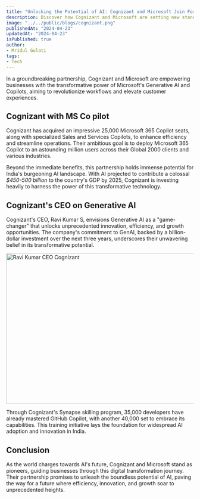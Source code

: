 ```yaml
---
title: "Unlocking the Potential of AI: Cognizant and Microsoft Join Forces"
description: Discover how Cognizant and Microsoft are setting new standards in business innovation through their strategic partnership focused on implementing Microsoft's Generative AI and Copilots technology.
image: "../../public/blogs/cognizant.png"
publishedAt: "2024-04-23"
updatedAt: "2024-04-23"
isPublished: true
author: 
- Mridul Gulati
tags: 
- Tech
---
```


In a groundbreaking partnership, Cognizant and Microsoft are empowering businesses with the transformative power of Microsoft's Generative AI and Copilots, aiming to revolutionize workflows and elevate customer experiences.

## Cognizant with MS Co pilot

Cognizant has acquired an impressive 25,000 Microsoft 365 Copilot seats, along with specialized Sales and Services Copilots, to enhance efficiency and streamline operations. Their ambitious goal is to deploy Microsoft 365 Copilot to an astounding million users across their Global 2000 clients and various industries.

Beyond the immediate benefits, this partnership holds immense potential for India's burgeoning AI landscape. With AI projected to contribute a colossal *$450-500 billion* to the country's GDP by 2025, Cognizant is investing heavily to harness the power of this transformative technology.

## Cognizant's CEO on Generative AI
Cognizant's CEO, Ravi Kumar S, envisions Generative AI as a "game-changer" that unlocks unprecedented innovation, efficiency, and growth opportunities. The company's commitment to GenAI, backed by a billion-dollar investment over the next three years, underscores their unwavering belief in its transformative potential.

<Image
  src="/blogs/raviKumar.png"
  width="718"
  height="404"
  alt="Ravi Kumar CEO Cognizant"
  sizes="100vw"
/>

Through Cognizant's Synapse skilling program, 35,000 developers have already mastered GitHub Copilot, with another 40,000 set to embrace its capabilities. This training initiative lays the foundation for widespread AI adoption and innovation in India.

## Conclusion

As the world charges towards AI's future, Cognizant and Microsoft stand as pioneers, guiding businesses through this digital transformation journey. Their partnership promises to unleash the boundless potential of AI, paving the way for a future where efficiency, innovation, and growth soar to unprecedented heights.